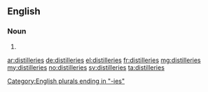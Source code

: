 ==English==

===Noun===
{{head|en|noun plural form}}

# {{plural of|distillery|lang=en}}

[[Category:English plurals ending in "-ies"]]

[[ar:distilleries]]
[[de:distilleries]]
[[el:distilleries]]
[[fr:distilleries]]
[[mg:distilleries]]
[[my:distilleries]]
[[no:distilleries]]
[[sv:distilleries]]
[[ta:distilleries]]